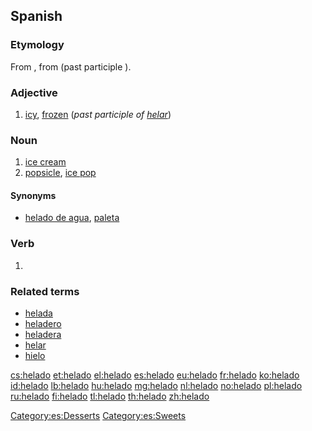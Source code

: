 ==Spanish==

===Etymology===
From {{term|helar}}, from {{etyl|la|es}} {{term|gelare|lang=la}} (past participle {{term|gelatus|gelātus|lang=la}}).

===Adjective===
{{es-adj|f=helada}}

# [[icy]], [[frozen]] (''past participle of [[helar]]'')

===Noun===
{{es-noun|m}}

# [[ice cream]]
# [[popsicle]], [[ice pop]]

====Synonyms====
* {{sense|popsicle}} [[helado de agua]], [[paleta]]

===Verb===
{{es-past participle|helad|helar}}
 
# {{es-verb form of|ending=ar|mood=participle|helar}}

===Related terms===
* [[helada]]
* [[heladero]]
* [[heladera]]
* [[helar]]
* [[hielo]]

[[Category:es:Desserts]]
[[Category:es:Sweets]]

[[cs:helado]]
[[et:helado]]
[[el:helado]]
[[es:helado]]
[[eu:helado]]
[[fr:helado]]
[[ko:helado]]
[[id:helado]]
[[lb:helado]]
[[hu:helado]]
[[mg:helado]]
[[nl:helado]]
[[no:helado]]
[[pl:helado]]
[[ru:helado]]
[[fi:helado]]
[[tl:helado]]
[[th:helado]]
[[zh:helado]]